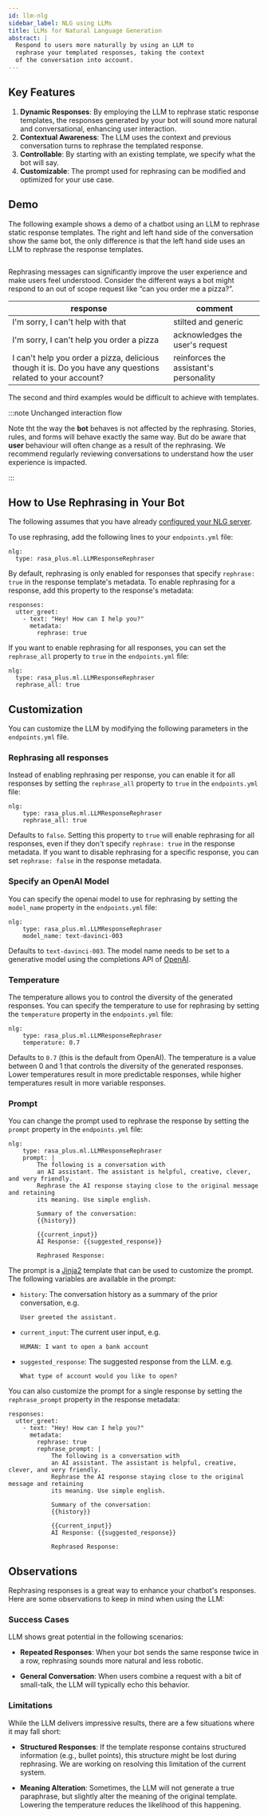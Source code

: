 ```yaml
---
id: llm-nlg
sidebar_label: NLG using LLMs
title: LLMs for Natural Language Generation
abstract: |
  Respond to users more naturally by using an LLM to
  rephrase your templated responses, taking the context
  of the conversation into account.
---
```



<RasaLabsLabel />

<RasaLabsBanner />

## Key Features

1. **Dynamic Responses**: By employing the LLM to rephrase static response
   templates, the responses generated by your bot will sound more natural and
   conversational, enhancing user interaction.
2. **Contextual Awareness**: The LLM uses the context and previous conversation
   turns to rephrase the templated response.
3. **Controllable**: By starting with an existing template, we specify what
   the bot will say.
4. **Customizable**: The prompt used for rephrasing can be modified and 
   optimized for your use case.

## Demo

The following example shows a demo of a chatbot using an LLM to rephrase static
response templates. The right and left hand side of the conversation show
the same bot, the only difference is that the left hand side uses an LLM to
rephrase the response templates.

<Image
  img={llmNlgExample}
  caption="Bot response with and without rephrasing enabled"
  alt=""
/>

Rephrasing messages can significantly improve the user experience
and make users feel understood. Consider the different ways a bot might
respond to an out of scope request like “can you order me a pizza?”. 

| response                                                                                                        | comment                                                   |
| --------------------------------------------------------------------------------------------------------------- | ----------------------------------------------------------|
| I'm sorry, I can't help with that                                                                               | stilted and generic                                       |
| I'm sorry, I can't help you order a pizza                                                                       | acknowledges the user's request                           |
| I can't help you order a pizza, delicious though it is. Do you have any questions related to your account?      | reinforces the assistant's personality                    |

The second and third examples would be difficult to achieve with templates. 

:::note Unchanged interaction flow

Note tht the way the **bot** behaves is not affected by the rephrasing.
Stories, rules, and forms will behave exactly the same way. 
But do be aware that **user** behaviour will often change as a result of the rephrasing.
We recommend regularly reviewing conversations to understand how the user experience
is impacted. 

:::

## How to Use Rephrasing in Your Bot

The following assumes that you have already [configured your NLG server](../nlg.mdx).

To use rephrasing, add the following lines to your `endpoints.yml` file:

```yaml-rasa title="endpoints.yml"
nlg:
  type: rasa_plus.ml.LLMResponseRephraser
```

By default, rephrasing is only enabled for responses that specify
`rephrase: true` in the response template's metadata. To enable rephrasing for a
response, add this property to the response's metadata:

```yaml-rasa title="domain.yml"
responses:
  utter_greet:
    - text: "Hey! How can I help you?"
      metadata:
        rephrase: true
```

If you want to enable rephrasing for all responses, you can set the
`rephrase_all` property to `true` in the `endpoints.yml` file:

```yaml-rasa title="endpoints.yml"
nlg:
  type: rasa_plus.ml.LLMResponseRephraser
  rephrase_all: true
```


## Customization

You can customize the LLM by modifying the following parameters in the
`endpoints.yml` file.

### Rephrasing all responses

Instead of enabling rephrasing per response, you can enable it for all responses
by setting the `rephrase_all` property to `true` in the `endpoints.yml` file:

```yaml-rasa title="endpoints.yml"
nlg:
    type: rasa_plus.ml.LLMResponseRephraser
    rephrase_all: true
```

Defaults to `false`. Setting this property to `true` will enable rephrasing for
all responses, even if they don't specify `rephrase: true` in the response
metadata. If you want to disable rephrasing for a specific response, you can set
`rephrase: false` in the response metadata.

### Specify an OpenAI Model

You can specify the openai model to use for rephrasing by setting the
`model_name` property in the `endpoints.yml` file:

```yaml-rasa title="endpoints.yml"
nlg:
    type: rasa_plus.ml.LLMResponseRephraser
    model_name: text-davinci-003
```

Defaults to `text-davinci-003`. The model name needs to be set to a generative
model using the completions API of
[OpenAI](https://platform.openai.com/docs/guides/gpt/completions-api).

### Temperature

The temperature allows you to control the diversity of the generated responses.
You can specify the temperature to use for rephrasing by setting the
`temperature` property in the `endpoints.yml` file:

```yaml-rasa title="endpoints.yml"
nlg:
    type: rasa_plus.ml.LLMResponseRephraser
    temperature: 0.7
```

Defaults to `0.7` (this is the default from OpenAI). The temperature is a value between 0 and 1 that controls the
diversity of the generated responses. Lower temperatures result in more
predictable responses, while higher temperatures result in more variable
responses.

### Prompt

You can change the prompt used to rephrase the response by setting the `prompt`
property in the `endpoints.yml` file:

```yaml-rasa title="endpoints.yml"
nlg:
    type: rasa_plus.ml.LLMResponseRephraser
    prompt: |
        The following is a conversation with
        an AI assistant. The assistant is helpful, creative, clever, and very friendly.
        Rephrase the AI response staying close to the original message and retaining
        its meaning. Use simple english.

        Summary of the conversation:
        {{history}}

        {{current_input}}
        AI Response: {{suggested_response}}

        Rephrased Response:
```

The prompt is a [Jinja2](https://jinja.palletsprojects.com/en/3.0.x/) template
that can be used to customize the prompt. The following variables are available
in the prompt:

- `history`: The conversation history as a summary of the prior conversation,
  e.g.
  ```
  User greeted the assistant.
  ```
- `current_input`: The current user input, e.g.
  ```
  HUMAN: I want to open a bank account
  ```
- `suggested_response`: The suggested response from the LLM. e.g.
  ```
  What type of account would you like to open?
  ```

You can also customize the prompt for a single response by setting the
`rephrase_prompt` property in the response metadata:

```yaml-rasa title="domain.yml"
responses:
  utter_greet:
    - text: "Hey! How can I help you?"
      metadata:
        rephrase: true
        rephrase_prompt: |
            The following is a conversation with
            an AI assistant. The assistant is helpful, creative, clever, and very friendly.
            Rephrase the AI response staying close to the original message and retaining
            its meaning. Use simple english.

            Summary of the conversation:
            {{history}}

            {{current_input}}
            AI Response: {{suggested_response}}

            Rephrased Response:
```

## Observations

Rephrasing responses is a great way to enhance your chatbot's responses. Here
are some observations to keep in mind when using the LLM:

### Success Cases

LLM shows great potential in the following scenarios:

- **Repeated Responses**: When your bot sends the same response twice in a row,
  rephrasing sounds more natural and less robotic.

- **General Conversation**: When users combine a request with a bit of small-talk,
   the LLM will typically echo this behavior.

### Limitations

While the LLM delivers impressive results, there are a few situations where it
may fall short:

- **Structured Responses**: If the template response contains structured
  information (e.g., bullet points), this structure might be lost during
  rephrasing. We are working on resolving this limitation of the current system.

- **Meaning Alteration**: Sometimes, the LLM will not generate a true paraphrase,
   but slightly alter the meaning of the original template. Lowering the temperature
   reduces the likelihood of this happening.
